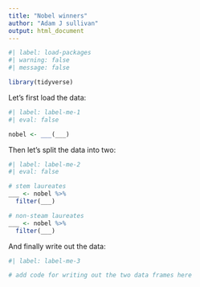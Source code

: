 ```yaml
---
title: "Nobel winners"
author: "Adam J sullivan"
output: html_document
---
```


```r
#| label: load-packages
#| warning: false
#| message: false

library(tidyverse)
```

Let's first load the data:

```r
#| label: label-me-1
#| eval: false

nobel <- ___(___)
```

Then let's split the data into two:

```r
#| label: label-me-2
#| eval: false

# stem laureates
___ <- nobel %>%
  filter(___)

# non-steam laureates
___ <- nobel %>%
  filter(___)
```

And finally write out the data:

```r
#| label: label-me-3

# add code for writing out the two data frames here
```
